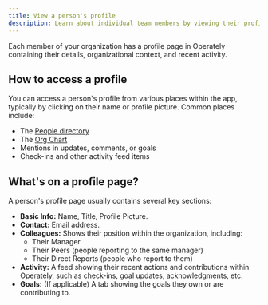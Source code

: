 ```yaml
---
title: View a person's profile
description: Learn about individual team members by viewing their profiles.
---
```



Each member of your organization has a profile page in Operately containing their details, organizational context, and recent activity.

## How to access a profile

You can access a person's profile from various places within the app, typically by clicking on their name or profile picture. Common places include:

*   The [People directory](/help/view-all-company-members)
*   The [Org Chart](/help/view-company-org-chart)
*   Mentions in updates, comments, or goals
*   Check-ins and other activity feed items

## What's on a profile page?

A person's profile page usually contains several key sections:

*   **Basic Info:** Name, Title, Profile Picture.
*   **Contact:** Email address.
*   **Colleagues:** Shows their position within the organization, including:
    *   Their Manager
    *   Their Peers (people reporting to the same manager)
    *   Their Direct Reports (people who report to them)
*   **Activity:** A feed showing their recent actions and contributions within Operately, such as check-ins, goal updates, acknowledgments, etc.
*   **Goals:** (If applicable) A tab showing the goals they own or are contributing to.
